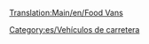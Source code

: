 [[Translation:Main/en/Food Vans]]
{{es/Vehículo de carretera|nombre    = Furgón de Comida Foster
  |imagen    = Foster_Food_Van.png
  |precio    = 9.184 € (4.592 £)
  |velocidad = 48 km/h (30 mph)
  |coste     = 842 € (421 £)
  |diseño    = 1935
  |duración  = 15
  |capacidad = 17 toneladas de alimentos
}}
{{es/Vehículo de carretera|nombre    = Furgón de Comida Perry
  |imagen    = Perry_Food_Van.png
  |precio    = 10.988 € (5.494 £)
  |velocidad = 88 km/h (55 mph)
  |coste     = 1.574 € (787 £)
  |diseño    = 1971* (subtropical 1972)
  |duración  = 15
  |capacidad = 20 toneladas de alimentos
}}
{{es/Vehículo de carretera|nombre    = Furgón de Comida Chippy
  |imagen    = Chippy_Food_Van.png
  |precio    = 11.808 € (5.904 £)
  |velocidad = 112 km/h (70 mph)
  |coste     = 2.250 € (1.125 £)
  |diseño    = 2004
  |duración  = 15
  |capacidad = 22 toneladas de alimentos
}}


[[Category:es/Vehículos de carretera]]